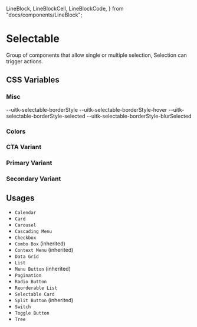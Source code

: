   LineBlock,
  LineBlockCell,
  LineBlockCode,
} from "docs/components/LineBlock";

<Meta title="Documentation/Styles and Theming/Characteristics/Selectable" />

# Selectable

Group of components that allow single or multiple selection, Selection can
trigger actions.

## CSS Variables

### Misc

<Canvas>
  <Story name="Misc">
    <DocGrid>
      <CursorBlock cursor="--uitk-selectable-cursor-hover" />
      <CursorBlock cursor="--uitk-selectable-cursor-selected" />
      <CursorBlock cursor="--uitk-selectable-cursor-blurSelected" />
      <CursorBlock cursor="--uitk-selectable-cursor-disabled" />
      <LineBlockCell />
      <LineBlockCode>--uitk-selectable-borderStyle</LineBlockCode>
      <LineBlockCell />
      <LineBlockCode>--uitk-selectable-borderStyle-hover</LineBlockCode>
      <LineBlockCell />
      <LineBlockCode>--uitk-selectable-borderStyle-selected</LineBlockCode>
      <LineBlockCell />
      <LineBlockCode>--uitk-selectable-borderStyle-blurSelected</LineBlockCode>
      <LineBlock lineWidth="--uitk-selectable-borderWidth" />
      <LineBlock lineWidth="--uitk-selectable-borderWidth-hover" />
      <LineBlock lineWidth="--uitk-selectable-borderWidth-selected" />
      <LineBlock lineWidth="--uitk-selectable-borderWidth-blurSelected" />
    </DocGrid>
  </Story>
</Canvas>

### Colors

<Canvas>
  <Story name="Colors">
    <DocGrid>
      <ColorBlock colorVar="--uitk-selectable-background" />
      <ColorBlock colorVar="--uitk-selectable-background-hover" />
      <ColorBlock colorVar="--uitk-selectable-background-disabled" />
      <ColorBlock colorVar="--uitk-selectable-background-selected" />
      <ColorBlock colorVar="--uitk-selectable-background-blurSelected" />
      <ColorBlock colorVar="--uitk-selectable-borderColor" />
      <ColorBlock colorVar="--uitk-selectable-borderColor-hover" />
      <ColorBlock colorVar="--uitk-selectable-borderColor-selected" />
      <ColorBlock colorVar="--uitk-selectable-borderColor-disabled" />
      <ColorBlock colorVar="--uitk-selectable-borderColor-selectedDisabled" />
      <ColorBlock colorVar="--uitk-selectable-foreground" />
      <ColorBlock colorVar="--uitk-selectable-foreground-hover" />
      <ColorBlock colorVar="--uitk-selectable-foreground-selected" />
      <ColorBlock colorVar="--uitk-selectable-foreground-selectedDisabled" />
      <ColorBlock colorVar="--uitk-selectable-foreground-blurSelected" />
      <ColorBlock colorVar="--uitk-selectable-foreground-partial" />
      <ColorBlock colorVar="--uitk-selectable-foreground-partialDisabled" />
      <ColorBlock colorVar="--uitk-selectable-foreground-disabled" />
    </DocGrid>
  </Story>
</Canvas>

### CTA Variant

<Canvas>
  <Story name="CTA">
    <DocGrid>
      <ColorBlock colorVar="--uitk-selectable-cta-background" />
      <ColorBlock colorVar="--uitk-selectable-cta-background-hover" />
      <ColorBlock colorVar="--uitk-selectable-cta-background-selected" />
      <ColorBlock colorVar="--uitk-selectable-cta-background-selectedDisabled" />
      <ColorBlock colorVar="--uitk-selectable-cta-background-disabled" />
      <ColorBlock colorVar="--uitk-selectable-cta-foreground" />
      <ColorBlock colorVar="--uitk-selectable-cta-foreground-hover" />
      <ColorBlock colorVar="--uitk-selectable-cta-foreground-selected" />
      <ColorBlock colorVar="--uitk-selectable-cta-foreground-selectedDisabled" />
      <ColorBlock colorVar="--uitk-selectable-cta-foreground-disabled" />
    </DocGrid>
  </Story>
</Canvas>

### Primary Variant

<Canvas>
  <Story name="Primary">
    <DocGrid>
      <ColorBlock colorVar="--uitk-selectable-primary-background" />
      <ColorBlock colorVar="--uitk-selectable-primary-background-hover" />
      <ColorBlock colorVar="--uitk-selectable-primary-background-selected" />
      <ColorBlock colorVar="--uitk-selectable-primary-background-selectedDisabled" />
      <ColorBlock colorVar="--uitk-selectable-primary-background-disabled" />
      <ColorBlock colorVar="--uitk-selectable-primary-foreground" />
      <ColorBlock colorVar="--uitk-selectable-primary-foreground-hover" />
      <ColorBlock colorVar="--uitk-selectable-primary-foreground-selected" />
      <ColorBlock colorVar="--uitk-selectable-primary-foreground-selectedDisabled" />
      <ColorBlock colorVar="--uitk-selectable-primary-foreground-disabled" />
    </DocGrid>
  </Story>
</Canvas>

### Secondary Variant

<Canvas>
  <Story name="Secondary">
    <DocGrid>
      <ColorBlock colorVar="--uitk-selectable-secondary-background" />
      <ColorBlock colorVar="--uitk-selectable-secondary-background-hover" />
      <ColorBlock colorVar="--uitk-selectable-secondary-background-selected" />
      <ColorBlock colorVar="--uitk-selectable-secondary-background-selectedDisabled" />
      <ColorBlock colorVar="--uitk-selectable-secondary-background-disabled" />
      <ColorBlock colorVar="--uitk-selectable-secondary-foreground" />
      <ColorBlock colorVar="--uitk-selectable-secondary-foreground-hover" />
      <ColorBlock colorVar="--uitk-selectable-secondary-foreground-selected" />
      <ColorBlock colorVar="--uitk-selectable-secondary-foreground-selectedDisabled" />
      <ColorBlock colorVar="--uitk-selectable-secondary-foreground-disabled" />
    </DocGrid>
  </Story>
</Canvas>

## Usages

- `Calendar`
- `Card`
- `Carousel`
- `Cascading Menu`
- `Checkbox`
- `Combo Box` (inherited)
- `Context Menu` (inherited)
- `Data Grid`
- `List`
- `Menu Button` (inherited)
- `Pagination`
- `Radio Button`
- `Reorderable List`
- `Selectable Card`
- `Split Button` (inherited)
- `Switch`
- `Toggle Button`
- `Tree`

